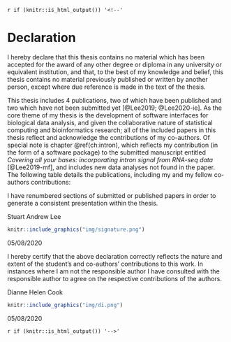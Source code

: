 `r if (knitr::is_html_output()) '<!--'` 

# Declaration {-}

I hereby declare that this thesis contains no material which has been accepted for the award of any other degree or diploma in any university or equivalent institution, and that, to the best of my knowledge and belief, this thesis contains no material previously published or written by another person, except where due reference is made in the text of the thesis.

This thesis includes 4 publications, two of which have been published and two 
which have not been submitted yet [@Lee2019; @Lee2020-ie].
As the core theme of my thesis is the development of software
interfaces for biological data analysis, and given the collaborative nature
of statistical computing and bioinformatics research; all of the included
papers in this thesis reflect and acknowledge the contributions of my 
co-authors. Of special note is chapter \@ref(ch:intron), which reflects my 
contribution (in the form of a software package) to the submitted manuscript entitled 
_Covering all your bases: incorporating intron signal from RNA-seq data_
[@Lee2019-mf], and includes new data analyses not found in the paper. 
The following table details the publications, including my and my fellow co-authors contributions:

\begin{table}
\centering\footnotesize\tabcolsep=0.12cm
\begin{tabular}{|p{1cm}|p{2cm}|p{1.5cm}|p{3.5cm}|p{3.5cm}|p{1.5cm}|}
\hline
\RaggedRight\textbf{Thesis Chapter}  & \RaggedRight\textbf{Publication Title}  & \RaggedRight\textbf{Status (published, in press, accepted or returned for revision)}  & \RaggedRight\textbf{Nature and} {\%} \RaggedRight\textbf{of student contribution} & \RaggedRight\textbf{Co-author name(s) Nature and} {\%} \RaggedRight\textbf{of Co-author’s contribution} & \RaggedRight\textbf{Co-author(s), Monash student Y/N} \\ \hline
2 & \textbf{plyranges}: a grammar of genomic data transformation & Published  & 70\%. Concept, software development, data analysis, and manuscript writing & (1) Dianne Cook, Concept and manuscript revision 10\% (2) Michael Lawrence, Concept and software development  20\% & \multicolumn{1}{c|}{(1) No (2) No}  \\
\hline
3 & Fluent genomics with \textbf{plyranges} and \textbf{tximeta} & Published & 60\%. Concept, software development, data analysis and manuscript writing  & (1) Michael Lawrence, manuscript feedback and editing 5\% (2) Michael I Love, Concept, data analysis and manuscript writing 35\% & \multicolumn{1}{c|}{(1) No (2) No} \\
\hline
\end{tabular}
\end{table}

\FloatBarrier

I have renumbered sections of submitted or published papers in order to generate a consistent presentation within the thesis.

\textbf{Student name:} Stuart Andrew Lee

\textbf{Student signature:}

```r
knitr::include_graphics("img/signature.png")
```

\textbf{Date:} 05/08/2020

I hereby certify that the above declaration correctly reflects the nature and extent of the student’s and co-authors’ contributions to this work. In instances where I am not the responsible author I have consulted with the responsible author to agree on the respective contributions of the authors. 

\textbf{Supervisor name:} Dianne Helen Cook

\textbf{Supervisor signature:}

```r
knitr::include_graphics("img/di.png")
```

\textbf{Date:} 05/08/2020

`r if (knitr::is_html_output()) '-->'`

